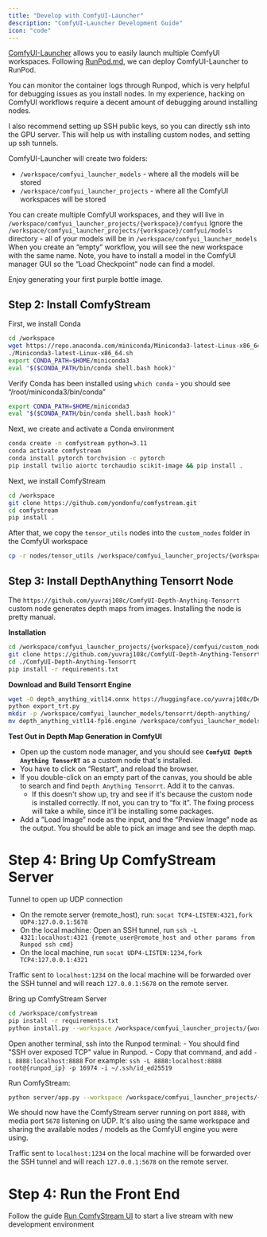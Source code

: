 ```yaml
---
title: "Develop with ComfyUI-Launcher"
description: "ComfyUI-Launcher Development Guide"
icon: "code"
---
```

[ComfyUI-Launcher](https://github.com/ComfyWorkflows/ComfyUI-Launcher) allows you to easily launch multiple ComfyUI workspaces. Following [RunPod.md](https://github.com/ComfyWorkflows/ComfyUI-Launcher/blob/main/cloud/RUNPOD.md), we can deploy ComfyUI-Launcher to RunPod.

You can monitor the container logs through Runpod, which is very helpful for debugging issues as you install nodes. In my experience, hacking on ComfyUI workflows require a decent amount of debugging around installing nodes.

I also recommend setting up SSH public keys, so you can directly ssh into the GPU server. This will help us with installing custom nodes, and setting up ssh tunnels.

ComfyUI-Launcher will create two folders:
- `/workspace/comfyui_launcher_models` - where all the models will be stored
- `/workspace/comfyui_launcher_projects` - where all the ComfyUI workspaces will be stored

You can create multiple ComfyUI workspaces, and they will live in `/workspace/comfyui_launcher_projects/{workspace}/comfyui` 
<Note>
Ignore the `/workspace/comfyui_launcher_projects/{workspace}/comfyui/models` directory - all of your models will be in `/workspace/comfyui_launcher_models`
</Note>
When you create an “empty” workflow, you will see the new workspace with the same name. Note, you have to install a model in the ComfyUI manager GUI so the “Load Checkpoint” node can find a model.

Enjoy generating your first purple bottle image.

## Step 2: Install ComfyStream

First, we install Conda
```bash
cd /workspace
wget https://repo.anaconda.com/miniconda/Miniconda3-latest-Linux-x86_64.sh
./Miniconda3-latest-Linux-x86_64.sh
export CONDA_PATH=$HOME/miniconda3
eval "$($CONDA_PATH/bin/conda shell.bash hook)"
```
Verify Conda has been installed using `which conda` - you should see “/root/miniconda3/bin/conda”

```bash
export CONDA_PATH=$HOME/miniconda3
eval "$($CONDA_PATH/bin/conda shell.bash hook)"
```

Next, we create and activate a Conda environment
```bash
conda create -n comfystream python=3.11
conda activate comfystream
conda install pytorch torchvision -c pytorch
pip install twilio aiortc torchaudio scikit-image && pip install . 
```

Next, we install ComfyStream
```bash
cd /workspace
git clone https://github.com/yondonfu/comfystream.git
cd comfystream
pip install .
```

After that, we copy the `tensor_utils` nodes into the `custom_nodes` folder in the ComfyUI workspace

```bash
cp -r nodes/tensor_utils /workspace/comfyui_launcher_projects/{workspace}/comfyui/custom_nodes
```

## Step 3: Install DepthAnything Tensorrt Node

The `https://github.com/yuvraj108c/ComfyUI-Depth-Anything-Tensorrt` custom node generates depth maps from images. Installing the node is pretty manual. 

**Installation**
```bash
cd /workspace/comfyui_launcher_projects/{workspace}/comfyui/custom_nodes
git clone https://github.com/yuvraj108c/ComfyUI-Depth-Anything-Tensorrt.git
cd ./ComfyUI-Depth-Anything-Tensorrt
pip install -r requirements.txt
```

**Download and Build Tensorrt Engine**
```bash
wget -O depth_anything_vitl14.onnx https://huggingface.co/yuvraj108c/Depth-Anything-2-Onnx/resolve/main/depth_anything_v2_vitb.onnx?download=true
python export_trt.py
mkdir -p /workspace/comfyui_launcher_models/tensorrt/depth-anything/
mv depth_anything_vitl14-fp16.engine /workspace/comfyui_launcher_models/tensorrt/depth-anything/
```

**Test Out in Depth Map Generation in ComfyUI**

- Open up the custom node manager, and you should see **`ComfyUI Depth Anything TensorRT`** as a custom node that's installed.
- You have to click on “Restart”, and reload the browser.
- If you double-click on an empty part of the canvas, you should be able to search and find `Depth Anything Tensorrt`.  Add it to the canvas.
    - If this doesn't show up, try and see if it's because the custom node is installed correctly.  If not, you can try to “fix it”.  The fixing process will take a while, since it'll be installing some packages.
- Add a ”Load Image” node as the input, and the “Preview Image” node as the output.  You should be able to pick an image and see the depth map.

# Step 4: Bring Up ComfyStream Server

Tunnel to open up UDP connection

- On the remote server (remote_host), run: `socat TCP4-LISTEN:4321,fork UDP4:127.0.0.1:5678`
- On the local machine: Open an SSH tunnel, run `ssh -L 4321:localhost:4321 {remote_user@remote_host and other params from Runpod ssh cmd}`
- On the local machine, run `socat UDP4-LISTEN:1234,fork TCP4:127.0.0.1:4321`

Traffic sent to `localhost:1234` on the local machine will be forwarded over the SSH tunnel and will reach `127.0.0.1:5678` on the remote server.

Bring up ComfyStream Server

```bash
cd /workspace/comfystream
pip install -r requirements.txt
python install.py --workspace /workspace/comfyui_launcher_projects/{workspace}/comfyui
```

Open another terminal, ssh into the Runpod terminal:
    - You should find "SSH over exposed TCP" value in Runpod.
    - Copy that command, and add `-L 8888:localhost:8888`
    <Note>For example: `ssh -L 8888:localhost:8888 root@{runpod_ip} -p 16974 -i ~/.ssh/id_ed25519`</Note>

Run ComfyStream:
```bash
python server/app.py --workspace /workspace/comfyui_launcher_projects/{workspace}/comfyui --media-ports=5678
```

We should now have the ComfyStream server running on port `8888`, with media port `5678` listening on UDP.  It's also using the same workspace and sharing the available nodes / models as the ComfyUI engine you were using.

Traffic sent to `localhost:1234` on the local machine will be forwarded over the SSH tunnel and will reach `127.0.0.1:5678` on the remote server.

# Step 4: Run the Front End

Follow the guide [Run ComfyStream UI](./local-testing-comfystream-ui) to start a live stream with new development environment
